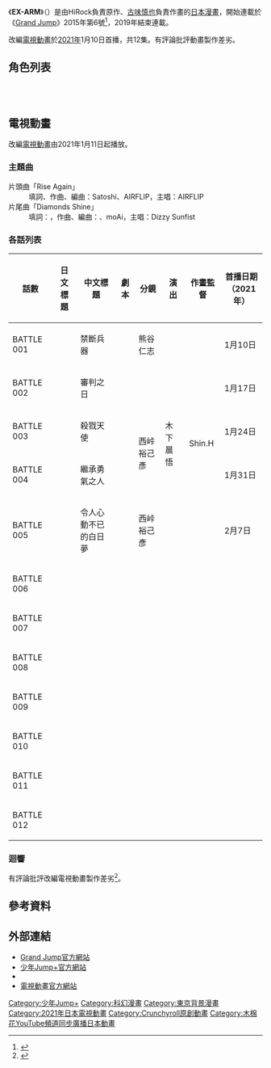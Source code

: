 {{未完結}}
{{Infobox animanga/Headerofja
|標題= EX-ARM
|圖像= Ex-Arm volume 1 cover.jpg
|尺寸= 
|說明= 《EX-ARM》第一期封面
|日文名稱= EX-ARMエクスアーム
|英文名稱= 
|假名= 
|羅馬字= 
|類型=
}}
{{Infobox animanga/Manga
| 作者 = HiRock
| 作畫 = [[古味慎也|古味慎也]]
| 出版社 = [[集英社|集英社]]
| 其他出版社 = 
| 掲載誌 = [[Grand_Jump|Grand Jump]]、[[少年Jump+|少年Jump+]]
| label = 
| 開始 = Grand Jump：<br>2015年第6號－2018年第1號<br>少年Jump+：<br>2017年12月20日
| 終了 = 2019年6月26日
| 開始日 = 
| 終了日 = 
| 発表期間 = 
| 冊數 = 全14卷
| 話數 = 全98話
}}
{{Infobox animanga/Manga
| 標題 = EX-ARM EXA
| 作者 = HiRock
| 作畫 = 古味慎也
| 出版社 = 集英社
| 其他出版社 = 
| 掲載誌 = Grand Jump Mucha<br>（{{lang|ja|グランドジャンプむちゃ}}）
| label = 
| 開始 = 2019年9月號
| 終了 =  2021年3月号
| 開始日 = 
| 終了日 = 
| 発表期間 = 
| 冊數 = 全2卷
| 話數 = 全10話
}}
{{Infobox animanga/TVAnime
|標題 = 
|圖像 = 
|尺寸 =
|原作 = HiRock、古味慎也
|導演 = [[木村好克|木村好克]]
|系列構成 = {{lang|ja|トミー・モートン}}
|編劇 = 
|人物原案 = 
|人物設定 = 
|音樂 = 木村創
|音樂製作 = 
|動畫製作 = Visual Flight<br>（{{lang|ja|ビジュアルフライト}}）
|製作 = 
|代理發行 = {{flagicon|ASEAN}}{{flagicon|Taiwan}}{{flagicon|Mainland China}}{{flagicon|Hong Kong}}{{flagicon|Macau}} [[木棉花國際|木棉花國際]]
|播放電視台 = [[東京都會電視台|TOKYO-MX]]等
|其他電視台 = 
|播放開始 = 2021年1月10日
|播放結束 = 3月28日
|網絡 = {{flagicon|Taiwan}} 木棉花台灣[[YouTube|YouTube]]頻道<br>{{flagicon|Hong Kong}}{{flagicon|Macao}} 木棉花香港YouTube頻道<ref>[https://www.youtube.com/watch?v=45Cfd9xcjg0&list=PLuxqoToY7UcjRJO5uP7qEKv2NoErzw0wJ EX-ARM BATTLE 001話【禁忌的武器】｜Muse木棉花 新番 動畫]. [[木棉花國際|木棉花]]香港[[YouTube|YouTube]]頻道. 2021-01-11. [2021-01-11]. </ref>
|話數 = 全12話
|其他 = 
}}
{{Infobox animanga/Footerofja}}
《'''EX-ARM'''》（{{lang-ja|EX-ARMエクスアーム}}）是由HiRock負責原作、[[古味慎也|古味慎也]]負責作畫的[[日本漫畫|日本漫畫]]，開始連載於《[[Grand_Jump|Grand Jump]]》2015年第6號<ref>{{cite web|url=https://natalie.mu/comic/news/138828|script-title=ja:HiRock＆古味慎也のSF新連載「EX-ARM」超常兵器犯罪バトル|publisher=[[Natalie_(網站)|Natalie]]|date=2015-02-18|accessdate=2020-12-26|language=ja|archive-date=2020-07-07|archive-url=https://web.archive.org/web/20200707022824/https://natalie.mu/comic/news/138828|dead-url=no}}</ref>，2019年結束連載。

改編[[日本電視動畫|電視動畫]]於[[日本動畫列表_(2021年)|2021年]]1月10日首播，共12集。有評論批評動畫製作差劣。

== 角色列表 ==
;{{nihongo|夏目曉|夏目 アキラ（なつめ アキラ）|[[聲優|聲]]：[[齊藤壯馬|齊藤壯馬]]}}
;{{nihongo|上園美波|上園 美波（うえぞの みなみ）|聲：[[小松未可子|小松未可子]]}}
;{{nihongo|阿爾瑪|アルマ|聲：[[鬼頭明里|鬼頭明里]]}}

== 電視動畫 ==
改編[[日本電視動畫|電視動畫]]由2021年1月11日起播放。

=== 主題曲 ===
; 片頭曲「Rise Again」
: 填詞、作曲、編曲：Satoshi、AIRFLIP，主唱：AIRFLIP
; 片尾曲「Diamonds Shine」
: 填詞：{{lang|ja|はあやぺた}}，作曲、編曲：{{lang|ja|あやぺた}}、moAi，主唱：Dizzy Sunfist

=== 各話列表 ===
{| class="wikitable" style="font-size:small; margin:0px auto; text-align:center;"
|-
!話數!!日文標題!!中文標題!!劇本!!分鏡!!演出!!作畫監督!!首播日期<br>（2021年）
|-
|BATTLE 001||{{lang|ja|禁断の兵器}}||禁斷兵器||rowspan="5"|{{lang|ja|トミー・モートン}}||熊谷仁志||rowspan="5"|木下晨悟||rowspan="5"|Shin.H||1月10日
|-
|BATTLE 002||{{lang|ja|審判の日}}||審判之日||{{lang|ja|株式会社ラディアス}}||1月17日
|-
|BATTLE 003||{{lang|ja|殺戮の天使}}||殺戮天使||rowspan="2"|西峠裕己彥||1月24日
|-
|BATTLE 004||{{lang|ja|勇気 継ぐ者}}||繼承勇氣之人||1月31日
|-
|BATTLE 005||{{lang|ja|ときめきデイドリーム!}}||令人心動不已的白日夢||西峠裕己彥<br/>{{lang|ja|青木みき}}||2月7日
|-
|BATTLE 006||{{lang|ja|}}|| || || || || ||
|-
|BATTLE 007||{{lang|ja|}}|| || || || || ||
|-
|BATTLE 008||{{lang|ja|}}|| || || || || ||
|-
|BATTLE 009||{{lang|ja|}}|| || || || || ||
|-
|BATTLE 010||{{lang|ja|}}|| || || || || ||
|-
|BATTLE 011||{{lang|ja|}}|| || || || || ||
|-
|BATTLE 012||{{lang|ja|}}|| || || || || ||
|}

=== 迴響 ===
有評論批評改編電視動畫製作差劣<ref>{{cite web|url=https://www.animenewsnetwork.com/feature/2020-11-09/why-does-the-crunchyroll-original-series-ex-arm-look-so-awful/.166117|title=Why Does The Crunchyroll Original Series EX-ARM Look So Awful?|publisher=[[動畫新聞網|動畫新聞網]]|date=2020-11-10|accessdate=2021-01-24|language=ja|archive-date=2021-01-23|archive-url=https://web.archive.org/web/20210123031201/https://www.animenewsnetwork.com/feature/2020-11-09/why-does-the-crunchyroll-original-series-ex-arm-look-so-awful/.166117|dead-url=no}}</ref>。

== 參考資料 ==
{{Reflist}}

== 外部連結 ==
* [http://grandjump.shueisha.co.jp/manga/exarm.html Grand Jump官方網站]{{ja icon}}
* [https://shonenjumpplus.com/episode/10833519556325021960 少年Jump+官方網站]{{ja icon}}
* {{Twitter|exarm_official}}{{ja icon}}
* [https://www.exarm-anime.com 電視動畫官方網站]{{ja icon}}

[[Category:少年Jump+|Category:少年Jump+]]
[[Category:科幻漫畫|Category:科幻漫畫]]
[[Category:東京背景漫畫|Category:東京背景漫畫]]
[[Category:2021年日本電視動畫|Category:2021年日本電視動畫]]
[[Category:Crunchyroll原創動畫|Category:Crunchyroll原創動畫]]
[[Category:木棉花YouTube頻道同步廣播日本動畫|Category:木棉花YouTube頻道同步廣播日本動畫]]
